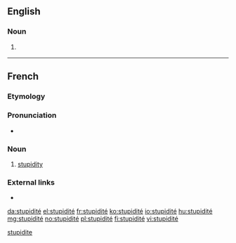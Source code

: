==English==

===Noun===
{{en-noun|?}}

# {{label|en|rare}} {{alternative form of|stupidity|lang=en}}

[[Category:English terms spelled with É|stupidite]]

----

==French==

===Etymology===
{{etyl|la|fr}} {{m|la|stupiditas}}

===Pronunciation===
* {{IPA|/sty.pi.di.te/|lang=fr}}

===Noun===
{{fr-noun|f}}

# [[stupidity]]

===External links===
* {{R:TLFi}}

[[da:stupidité]]
[[el:stupidité]]
[[fr:stupidité]]
[[ko:stupidité]]
[[io:stupidité]]
[[hu:stupidité]]
[[mg:stupidité]]
[[no:stupidité]]
[[pl:stupidité]]
[[fi:stupidité]]
[[vi:stupidité]]
